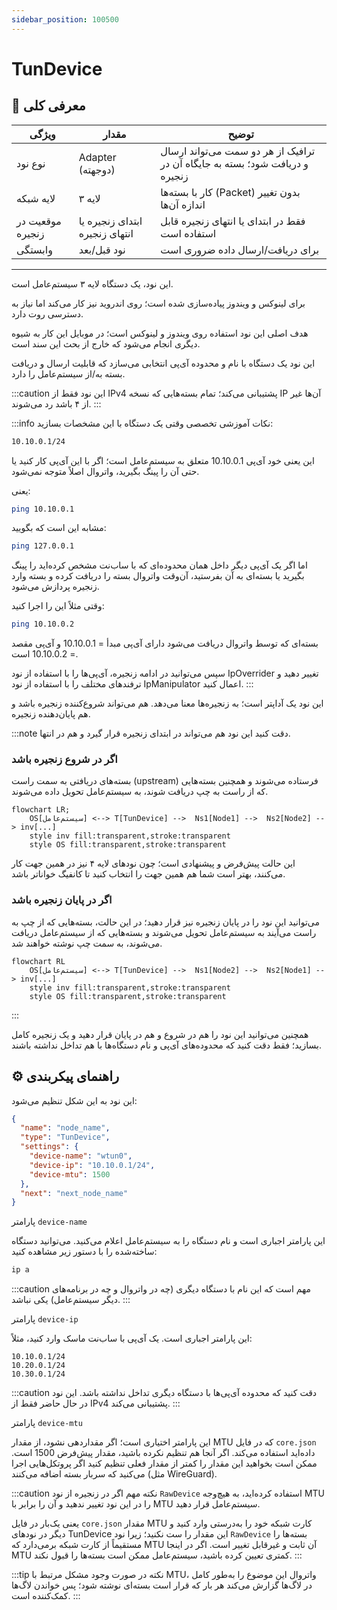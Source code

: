 ```yaml
---
sidebar_position: 100500
---
```


# TunDevice

## 📖 معرفی کلی

| ویژگی               | مقدار                     | توضیح                                                                 |
|---------------------|---------------------------|------------------------------------------------------------------------|
| نوع نود             | Adapter (دو‌جهته)         | ترافیک از هر دو سمت می‌تواند ارسال و دریافت شود؛ بسته به جایگاه آن در زنجیره |
| لایه شبکه           | لایه ۳                    | کار با بسته‌ها (Packet) بدون تغییر اندازه آن‌ها                      |
| موقعیت در زنجیره    | ابتدای زنجیره یا انتهای زنجیره | فقط در ابتدای یا انتهای زنجیره قابل استفاده است                      |
| وابستگی             | نود قبل/بعد               | برای دریافت/ارسال داده ضروری است                                      |

---




این نود، یک دستگاه لایه ۳ سیستم‌عامل است.

برای لینوکس و ویندوز پیاده‌سازی شده است؛ روی اندروید نیز کار می‌کند اما نیاز به دسترسی روت دارد.

هدف اصلی این نود استفاده روی ویندوز و لینوکس است؛ در موبایل این کار به شیوه دیگری انجام می‌شود که خارج از بحث این سند است.

این نود یک دستگاه با نام و محدوده آی‌پی انتخابی می‌سازد که قابلیت ارسال و دریافت بسته به/از سیستم‌عامل را دارد.

:::caution
این نود فقط از IPv4 پشتیبانی می‌کند؛ تمام بسته‌هایی که نسخه IP آن‌ها غیر از ۴ باشد رد می‌شوند.
:::

:::info نکات آموزشی تخصصی
وقتی یک دستگاه با این مشخصات بسازید:

```sh
10.10.0.1/24
```
این یعنی خود آی‌پی 10.10.0.1 متعلق به سیستم‌عامل است؛ اگر با این آی‌پی کار کنید یا حتی آن را پینگ بگیرید، واتروال اصلاً متوجه نمی‌شود.

یعنی:

```sh
ping 10.10.0.1
```

مشابه این است که بگویید:

```sh
ping 127.0.0.1
```

اما اگر یک آی‌پی دیگر داخل همان محدوده‌ای که با ساب‌نت مشخص کرده‌اید را پینگ بگیرید یا بسته‌ای به آن بفرستید، آن‌وقت واتروال بسته را دریافت کرده و بسته وارد زنجیره پردازش می‌شود.

وقتی مثلاً این را اجرا کنید:

```sh
ping 10.10.0.2
```

بسته‌ای که توسط واتروال دریافت می‌شود دارای آی‌پی مبدأ = 10.10.0.1 و آی‌پی مقصد = 10.10.0.2 است.

سپس می‌توانید در ادامه زنجیره، آی‌پی‌ها را با استفاده از نود IpOverrider تغییر دهید و ترفندهای مختلف را با استفاده از نود IpManipulator اعمال کنید.
:::

این نود یک آداپتر است؛ به زنجیره‌ها معنا می‌دهد. هم می‌تواند شروع‌کننده زنجیره باشد و هم پایان‌دهنده زنجیره.

:::note دقت کنید
این نود هم می‌تواند در ابتدای زنجیره قرار گیرد و هم در انتها.

### اگر در شروع زنجیره باشد
بسته‌های دریافتی به سمت راست (upstream) فرستاده می‌شوند و همچنین بسته‌هایی که از راست به چپ دریافت شوند، به سیستم‌عامل تحویل داده می‌شوند.

```mermaid
flowchart LR;
    OS[سیستم‌عامل] <--> T[TunDevice] -->  Ns1[Node1] -->  Ns2[Node2] --> inv[...]
    style inv fill:transparent,stroke:transparent
    style OS fill:transparent,stroke:transparent
```

این حالت پیش‌فرض و پیشنهادی است؛ چون نودهای لایه ۴ نیز در همین جهت کار می‌کنند، بهتر است شما هم همین جهت را انتخاب کنید تا کانفیگ خواناتر باشد.

### اگر در پایان زنجیره باشد
می‌توانید این نود را در پایان زنجیره نیز قرار دهید؛ در این حالت، بسته‌هایی که از چپ به راست می‌آیند به سیستم‌عامل تحویل می‌شوند و بسته‌هایی که از سیستم‌عامل دریافت می‌شوند، به سمت چپ نوشته خواهند شد.

```mermaid
flowchart RL
    OS[سیستم‌عامل] <--> T[TunDevice] -->  Ns1[Node2] -->  Ns2[Node1] --> inv[...]
    style inv fill:transparent,stroke:transparent
    style OS fill:transparent,stroke:transparent
```
:::

همچنین می‌توانید این نود را هم در شروع و هم در پایان قرار دهید و یک زنجیره کامل بسازید؛ فقط دقت کنید که محدوده‌های آی‌پی و نام دستگاه‌ها با هم تداخل نداشته باشند.

## ⚙️ راهنمای پیکربندی

این نود به این شکل تنظیم می‌شود:

```json
{
  "name": "node_name",
  "type": "TunDevice",
  "settings": {
    "device-name": "wtun0",
    "device-ip": "10.10.0.1/24",
    "device-mtu": 1500
  },
  "next": "next_node_name"
}
```

پارامتر `device-name`

این پارامتر اجباری است و نام دستگاه را به سیستم‌عامل اعلام می‌کنید. می‌توانید دستگاه ساخته‌شده را با دستور زیر مشاهده کنید:

```sh
ip a
```

:::caution
مهم است که این نام با دستگاه دیگری (چه در واتروال و چه در برنامه‌های دیگر سیستم‌عامل) یکی نباشد.
:::

پارامتر `device-ip`

این پارامتر اجباری است. یک آی‌پی با ساب‌نت ماسک وارد کنید، مثلاً:

```
10.10.0.1/24
10.20.0.1/24
10.30.0.1/24
```

:::caution
دقت کنید که محدوده آی‌پی‌ها با دستگاه دیگری تداخل نداشته باشد. این نود در حال حاضر فقط از IPv4 پشتیبانی می‌کند.
:::

پارامتر `device-mtu`

این پارامتر اختیاری است؛ اگر مقداردهی نشود، از مقدار MTU که در فایل `core.json` داده‌اید استفاده می‌کند. اگر آنجا هم تنظیم نکرده باشید، مقدار پیش‌فرض 1500 است. ممکن است بخواهید این مقدار را کمتر از مقدار فعلی تنظیم کنید اگر پروتکل‌هایی اجرا می‌کنید که سربار بسته اضافه می‌کنند (مثل WireGuard).

:::caution نکته مهم
اگر در زنجیره از نود `RawDevice` استفاده کرده‌اید، به هیچ‌وجه MTU را در این نود تغییر ندهید و آن را برابر با MTU سیستم‌عامل قرار دهید.

یعنی یک‌بار در فایل `core.json` مقدار MTU کارت شبکه خود را به‌درستی وارد کنید و دیگر در نودهای TunDevice این مقدار را ست نکنید؛ زیرا نود `RawDevice` بسته‌ها را مستقیماً از کارت شبکه برمی‌دارد که MTU آن ثابت و غیرقابل تغییر است. اگر در اینجا MTU کمتری تعیین کرده باشید، سیستم‌عامل ممکن است بسته‌ها را قبول نکند.
:::

:::tip نکته
در صورت وجود مشکل مرتبط با MTU، واتروال این موضوع را به‌طور کامل در لاگ‌ها گزارش می‌کند هر بار که قرار است بسته‌ای نوشته شود؛ پس خواندن لاگ‌ها کمک‌کننده است.
:::













